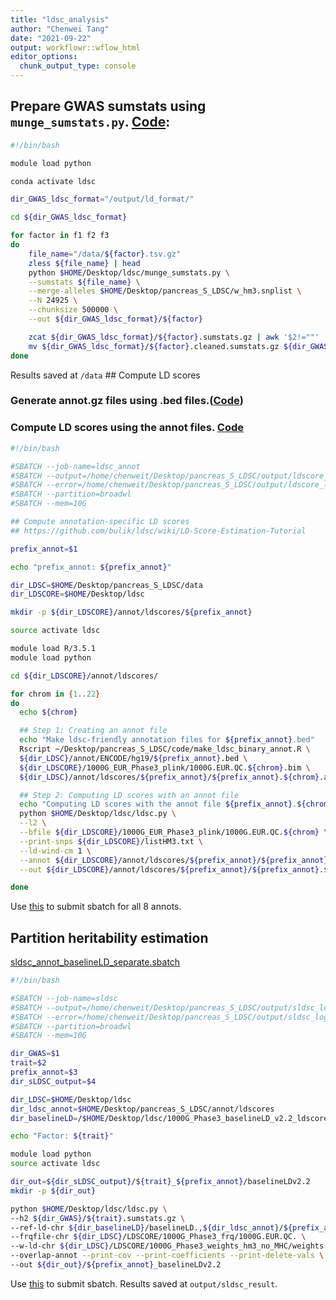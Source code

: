 ```yaml
---
title: "ldsc_analysis"
author: "Chenwei Tang"
date: "2021-09-22"
output: workflowr::wflow_html
editor_options:
  chunk_output_type: console
---
```


## Prepare GWAS sumstats using `munge_sumstats.py`. [Code](code/gwas_ldsc_format.sh):

```bash
#!/bin/bash

module load python

conda activate ldsc

dir_GWAS_ldsc_format="/output/ld_format/"

cd ${dir_GWAS_ldsc_format}

for factor in f1 f2 f3
do
	file_name="/data/${factor}.tsv.gz"
	zless ${file_name} | head
	python $HOME/Desktop/ldsc/munge_sumstats.py \
	--sumstats ${file_name} \
	--merge-alleles $HOME/Desktop/pancreas_S_LDSC/w_hm3.snplist \
	--N 24925 \
	--chunksize 500000 \
	--out ${dir_GWAS_ldsc_format}/${factor}

	zcat ${dir_GWAS_ldsc_format}/${factor}.sumstats.gz | awk '$2!=""' | gzip > ${dir_GWAS_ldsc_format}/${factor}.cleaned.sumstats.gz
	mv ${dir_GWAS_ldsc_format}/${factor}.cleaned.sumstats.gz ${dir_GWAS_ldsc_format}/${factor}.sumstats.gz
done
```

Results saved at `/data`
## Compute LD scores

### Generate annot.gz files using .bed files.([Code](code/make_ldsc_binary_annot.R))

### Compute LD scores using the annot files. [Code](code/ldsc_binary_annot_QTL.sbatch)

```bash
#!/bin/bash

#SBATCH --job-name=ldsc_annot
#SBATCH --output=/home/chenweit/Desktop/pancreas_S_LDSC/output/ldscore_log/ldsc_annot_%J.out
#SBATCH --error=/home/chenweit/Desktop/pancreas_S_LDSC/output/ldscore_log/ldsc_annot_%J.err
#SBATCH --partition=broadwl
#SBATCH --mem=10G

## Compute annotation-specific LD scores
## https://github.com/bulik/ldsc/wiki/LD-Score-Estimation-Tutorial

prefix_annot=$1

echo "prefix_annot: ${prefix_annot}"

dir_LDSC=$HOME/Desktop/pancreas_S_LDSC/data
dir_LDSCORE=$HOME/Desktop/ldsc

mkdir -p ${dir_LDSCORE}/annot/ldscores/${prefix_annot}

source activate ldsc

module load R/3.5.1
module load python

cd ${dir_LDSCORE}/annot/ldscores/

for chrom in {1..22}
do
  echo ${chrom}

  ## Step 1: Creating an annot file
  echo "Make ldsc-friendly annotation files for ${prefix_annot}.bed"
  Rscript ~/Desktop/pancreas_S_LDSC/code/make_ldsc_binary_annot.R \
  ${dir_LDSC}/annot/ENCODE/hg19/${prefix_annot}.bed \
  ${dir_LDSCORE}/1000G_EUR_Phase3_plink/1000G.EUR.QC.${chrom}.bim \
  ${dir_LDSC}/annot/ldscores/${prefix_annot}/${prefix_annot}.${chrom}.annot.gz "full-annot"

  ## Step 2: Computing LD scores with an annot file
  echo "Computing LD scores with the annot file ${prefix_annot}.${chrom}.annot.gz"
  python $HOME/Desktop/ldsc/ldsc.py \
  --l2 \
  --bfile ${dir_LDSCORE}/1000G_EUR_Phase3_plink/1000G.EUR.QC.${chrom} \
  --print-snps ${dir_LDSCORE}/listHM3.txt \
  --ld-wind-cm 1 \
  --annot ${dir_LDSCORE}/annot/ldscores/${prefix_annot}/${prefix_annot}.${chrom}.annot.gz \
  --out ${dir_LDSCORE}/annot/ldscores/${prefix_annot}/${prefix_annot}.${chrom}

done
```
Use [this](code/ldscore.sh) to submit sbatch for all 8 annots.

## Partition heritability estimation

[sldsc_annot_baselineLD_separate.sbatch](code/sldsc_annot_baselineLD_separate.sbatch)

```bash
#!/bin/bash

#SBATCH --job-name=sldsc
#SBATCH --output=/home/chenweit/Desktop/pancreas_S_LDSC/output/sldsc_log/sldsc_%J.out
#SBATCH --error=/home/chenweit/Desktop/pancreas_S_LDSC/output/sldsc_log/sldsc_%J.err
#SBATCH --partition=broadwl
#SBATCH --mem=10G

dir_GWAS=$1
trait=$2
prefix_annot=$3
dir_sLDSC_output=$4

dir_LDSC=$HOME/Desktop/ldsc
dir_ldsc_annot=$HOME/Desktop/pancreas_S_LDSC/annot/ldscores
dir_baselineLD=/$HOME/Desktop/ldsc/1000G_Phase3_baselineLD_v2.2_ldscores

echo "Factor: ${trait}"

module load python
source activate ldsc

dir_out=${dir_sLDSC_output}/${trait}_${prefix_annot}/baselineLDv2.2
mkdir -p ${dir_out}

python $HOME/Desktop/ldsc/ldsc.py \
--h2 ${dir_GWAS}/${trait}.sumstats.gz \
--ref-ld-chr ${dir_baselineLD}/baselineLD.,${dir_ldsc_annot}/${prefix_annot}/${prefix_annot}. \
--frqfile-chr ${dir_LDSC}/LDSCORE/1000G_Phase3_frq/1000G.EUR.QC. \
--w-ld-chr ${dir_LDSC}/LDSCORE/1000G_Phase3_weights_hm3_no_MHC/weights.hm3_noMHC. \
--overlap-annot --print-cov --print-coefficients --print-delete-vals \
--out ${dir_out}/${prefix_annot}_baselineLDv2.2
```

Use [this](code/run_sldsc.sh) to submit sbatch. Results saved at `output/sldsc_result`.
